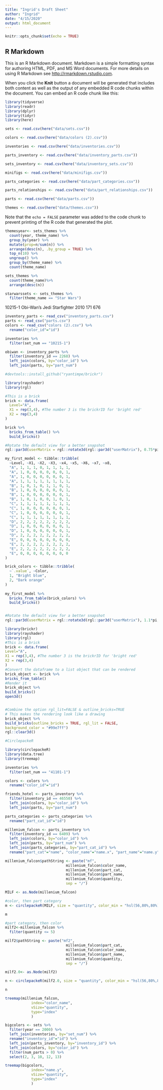 ```yaml
---
title: "Ingrid's Draft Sheet"
author: "Ingrid"
date: "4/15/2020"
output: html_document
---
```


```r
knitr::opts_chunk$set(echo = TRUE)
```

## R Markdown

This is an R Markdown document. Markdown is a simple formatting syntax for authoring HTML, PDF, and MS Word documents. For more details on using R Markdown see <http://rmarkdown.rstudio.com>.

When you click the **Knit** button a document will be generated that includes both content as well as the output of any embedded R code chunks within the document. You can embed an R code chunk like this:

```r
library(tidyverse)
library(readr)
library(dplyr)
library(tidyr)
library(here)
```



```r
sets <- read.csv(here("data/sets.csv"))

colors <- read.csv(here("data/colors (2).csv"))

inventories <- read.csv(here("data/inventories.csv"))

parts_inventory <- read.csv(here("data/inventory_parts.csv"))

sets_inventory <- read.csv(here("data/inventory_sets.csv"))

minifigs <- read.csv(here("data/minifigs.csv"))

parts_categories <- read.csv(here("data/part_categories.csv"))

parts_relationships <- read.csv(here("data/part_relationships.csv"))

parts <- read.csv(here("data/parts.csv"))

themes <- read.csv(here("data/themes.csv"))
```

Note that the `echo = FALSE` parameter was added to the code chunk to prevent printing of the R code that generated the plot.


```r

themesyear<- sets_themes %>%
  count(year, theme_name) %>%
  group_by(year) %>%
  mutate(prop=n/sum(n)) %>%
  arrange(desc(n), .by_group = TRUE) %>%
  top_n(10) %>%
  ungroup() %>%
  group_by(theme_name) %>%
  count(theme_name)

sets_themes %>%
  count(theme_name)%>%
  arrange(desc(n))

starwarssets <- sets_themes %>%
  filter(theme_name == "Star Wars")
```

10215-1
Obi-Wan's Jedi Starfighter
2010
171
676
```r

inventory_parts <- read_csv("inventory_parts.csv")
parts <- read_csv("parts.csv")
colors <- read_csv("colors (2).csv") %>%
  rename("color_id"="id")

inventories %>%
  filter(set_num == "10215-1")

obiwan <- inventory_parts %>%
  filter(inventory_id == 2268) %>%
  left_join(colors, by="color_id") %>%
  left_join(parts, by="part_num")

```

```r
#devtools::install_github("ryantimpe/brickr")

library(rayshader)
library(rgl)

#This is a brick
brick <- data.frame(
  Level="A",
  X1 = rep(3,4), #The number 3 is the brickrID for 'bright red'
  X2 = rep(3,4)
)

brick %>% 
  bricks_from_table() %>% 
  build_bricks()

#Rotate the default view for a better snapshot
rgl::par3d(userMatrix = rgl::rotate3d(rgl::par3d("userMatrix"), 0.75*pi, 0, 0 ,1))

my_first_model <- tibble::tribble(
  ~Level, ~X1, ~X2, ~X3, ~x4, ~x5, ~X6, ~x7, ~x8,
  "A", 1, 1, 1, 0, 1, 1, 1, 1,
  "A", 1, 0, 0, 0, 0, 0, 0, 1,
  "A", 1, 0, 0, 0, 0, 0, 0, 1,
  "A", 1, 1, 1, 1, 1, 1, 1, 1,
  "B", 1, 0, 1, 0, 1, 1, 0, 1,
  "B", 1, 0, 0, 0, 0, 0, 0, 1,
  "B", 1, 0, 0, 0, 0, 0, 0, 1,
  "B", 1, 0, 1, 0, 0, 1, 0, 1,
  "C", 1, 1, 1, 1, 1, 1, 1, 1,
  "C", 1, 0, 0, 0, 0, 0, 0, 1,
  "C", 1, 0, 0, 0, 0, 0, 0, 1,
  "C", 1, 1, 1, 1, 1, 1, 1, 1,
  "D", 2, 2, 2, 2, 2, 2, 2, 2,
  "D", 1, 0, 0, 0, 0, 0, 0, 1,
  "D", 1, 0, 0, 0, 0, 0, 0, 1,
  "D", 2, 2, 2, 2, 2, 2, 2, 2,
  "E", 0, 0, 0, 0, 0, 0, 0, 0,
  "E", 2, 2, 2, 2, 2, 2, 2, 2,
  "E", 2, 2, 2, 2, 2, 2, 2, 2,
  "E", 0, 0, 0, 0, 0, 0, 0, 0
)

brick_colors <- tibble::tribble(
  ~`.value`, ~Color,
  1, "Bright blue",
  2, "Dark orange"
)
  
my_first_model %>% 
  bricks_from_table(brick_colors) %>% 
  build_bricks()


#Rotate the default view for a better snapshot
rgl::par3d(userMatrix = rgl::rotate3d(rgl::par3d("userMatrix"), 1.1*pi, 0, 0 ,1))
```

```r
library(brickr)
library(rayshader)
library(rgl)
#This is a brick
brick <- data.frame(
Level="A",
X1 = rep(3,4), #The number 3 is the brickrID for 'bright red'
X2 = rep(3,4)
)
#Convert the dataframe to a list object that can be rendered
brick_object <- brick %>%
bricks_from_table()
#Render it
brick_object %>%
build_bricks()
open3d()


#Combine the option rgl_lit=FALSE & outline_bricks=TRUE
# This makes the rendering look like a drawing
brick_object %>%
build_bricks(outline_bricks = TRUE, rgl_lit = FALSE,
background_color = "#99e7ff")
rgl::clear3d()
```



```r
#CirclepackeR

library(circlepackeR)
library(data.tree)
library(treemap)

inventories %>%
  filter(set_num == "41101-1")

colors <- colors %>%
  rename("color_id"="id")

friends_hotel <- parts_inventory %>%
  filter(inventory_id == 46550) %>%
  left_join(colors, by="color_id") %>%
  left_join(parts, by="part_num")

parts_categories <- parts_categories %>%
  rename("part_cat_id"="id")

millenium_falcon <- parts_inventory %>%
  filter(inventory_id == 6409) %>%
  left_join(colors, by="color_id") %>%
  left_join(parts, by="part_num") %>%
  left_join(parts_categories, by="part_cat_id") %>%
  rename("part_cat"="name", "color_name"="name.x", "part_name"="name.y")

millenium_falcon$pathString <- paste("mf", 
                            millenium_falcon$color_name, 
                            millenium_falcon$part_cat,
                            millenium_falcon$part_name,
                            millenium_falcon$quantity,
                            sep = "/")

MILF <- as.Node(millenium_falcon)

#color, then part category
m <- circlepackeR(MILF, size = "quantity", color_min = "hsl(56,80%,80%)", color_max = "hsl(341,30%,40%)", width = 1000, height = 800)

m

#part category, then color
milf2<-millenium_falcon %>%
  filter(quantity <= 5)

milf2$pathString <- paste("mf2", 
                            millenium_falcon$part_cat, 
                            millenium_falcon$color_name,
                            millenium_falcon$part_name,
                            millenium_falcon$quantity,
                            sep = "/")

milf2.0<- as.Node(milf2)

n <- circlepackeR(milf2.0, size = "quantity", color_min = "hsl(56,80%,80%)", color_max = "hsl(341,30%,40%)", width = 1000, height = 800)

n
```

```r
treemap(millenium_falcon,
            index="color_name",
            vSize="quantity",
            type="index"
            )

bigcolors <- sets %>%
  filter(year == 2000) %>%
  left_join(inventories, by="set_num") %>%
  rename("inventory_id"="id") %>%
  left_join(parts_inventory, by="inventory_id") %>%
  left_join(colors, by="color_id") %>%
  filter(num_parts > 0) %>%
  select(2, 3, 10, 12, 13)

treemap(bigcolors,
            index="name.y",
            vSize="quantity",
            type="index"
            )
```

